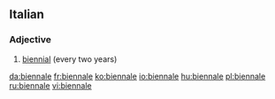 {{see|Biennale}}
==Italian==

===Adjective===
{{it-adj|biennal|e|i}}

# [[biennial]] (every two years)

[[da:biennale]]
[[fr:biennale]]
[[ko:biennale]]
[[io:biennale]]
[[hu:biennale]]
[[pl:biennale]]
[[ru:biennale]]
[[vi:biennale]]